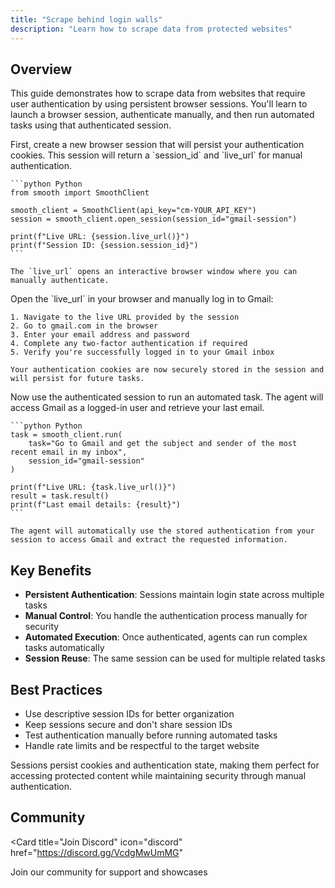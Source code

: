 ```yaml
---
title: "Scrape behind login walls"
description: "Learn how to scrape data from protected websites"
---
```


## Overview

This guide demonstrates how to scrape data from websites that require user authentication by using persistent browser sessions. You'll learn to launch a browser session, authenticate manually, and then run automated tasks using that authenticated session.

<Steps>
  <Step title="Launch Browser Session">
    First, create a new browser session that will persist your authentication cookies. This session will return a `session_id` and `live_url` for manual authentication.

    ```python Python
    from smooth import SmoothClient

    smooth_client = SmoothClient(api_key="cm-YOUR_API_KEY")
    session = smooth_client.open_session(session_id="gmail-session")

    print(f"Live URL: {session.live_url()}")
    print(f"Session ID: {session.session_id}")
    ```

    The `live_url` opens an interactive browser window where you can manually authenticate.
  </Step>
  
  <Step title="Authenticate Manually">
    Open the `live_url` in your browser and manually log in to Gmail:

    1. Navigate to the live URL provided by the session
    2. Go to gmail.com in the browser
    3. Enter your email address and password
    4. Complete any two-factor authentication if required
    5. Verify you're successfully logged in to your Gmail inbox

    Your authentication cookies are now securely stored in the session and will persist for future tasks.
  </Step>
  
  <Step title="Run Automated Task">
    Now use the authenticated session to run an automated task. The agent will access Gmail as a logged-in user and retrieve your last email.

    ```python Python
    task = smooth_client.run(
        task="Go to Gmail and get the subject and sender of the most recent email in my inbox",
        session_id="gmail-session"
    )

    print(f"Live URL: {task.live_url()}")
    result = task.result()
    print(f"Last email details: {result}")
    ```

    The agent will automatically use the stored authentication from your session to access Gmail and extract the requested information.
  </Step>
</Steps>

## Key Benefits

- **Persistent Authentication**: Sessions maintain login state across multiple tasks
- **Manual Control**: You handle the authentication process manually for security
- **Automated Execution**: Once authenticated, agents can run complex tasks automatically
- **Session Reuse**: The same session can be used for multiple related tasks

## Best Practices

- Use descriptive session IDs for better organization
- Keep sessions secure and don't share session IDs
- Test authentication manually before running automated tasks
- Handle rate limits and be respectful to the target website

<Note>
  Sessions persist cookies and authentication state, making them perfect for accessing protected content while maintaining security through manual authentication.
</Note>

## Community

<Card
  title="Join Discord"
  icon="discord"
  href="https://discord.gg/VcdgMwUmMG"
>
  Join our community for support and showcases
</Card>
